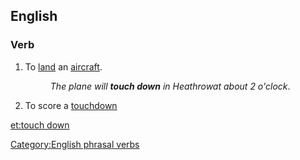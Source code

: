 {{also|touchdown}}
==English==

===Verb===
{{en-verb|inf=to [[touch]] [[down]]|touches down|touching down|touched down}}

# {{aviation}} To [[land]] an [[aircraft]].
#: ''The plane will '''touch down''' in Heathrowat about 2 o'clock''.
# {{American football}} To score a [[touchdown]]

[[Category:English phrasal verbs]]

[[et:touch down]]